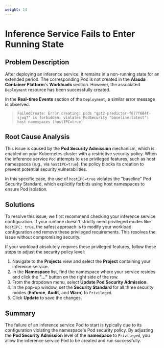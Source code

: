 ```yaml
---
weight: 14
---
```



# Inference Service Fails to Enter Running State

## Problem Description

After deploying an inference service, it remains in a non-running state for an extended period. The corresponding Pod is not created in the **Alauda Container Platform**'s **Workloads** section. However, the associated `Deployment` resource has been successfully created.

In the **Real-time Events** section of the `Deployment`, a similar error message is observed:

> `FailedCreate: Error creating: pods "gpt2-predictor-f677f684f-sjwq7" is forbidden: violates PodSecurity "baseline:latest": host namespaces (hostIPC=true)`

## Root Cause Analysis

This issue is caused by the **Pod Security Admission** mechanism, which is enabled on your Kubernetes cluster with a restrictive security policy. When the inference service `Pod` attempts to use privileged features, such as host namespaces (e.g., via `hostIPC=true`), the policy blocks its creation to prevent potential security vulnerabilities.

In this specific case, the use of `hostIPC=true` violates the "baseline" Pod Security Standard, which explicitly forbids using host namespaces to ensure Pod isolation.

## Solutions

To resolve this issue, we first recommend checking your inference service configuration. If your runtime doesn't strictly need privileged modes like `hostIPC: true`, the safest approach is to modify your workload configuration and remove these privileged requirements. This resolves the issue without compromising security.

If your workload absolutely requires these privileged features, follow these steps to adjust the security policy level:

1.  Navigate to the **Projects** view and select the **Project** containing your inference service.
2.  In the **Namespace** list, find the namespace where your service resides and click the **"..."** button on the right side of the row.
3.  From the dropdown menu, select **Update Pod Security Admission**.
4.  In the pop-up window, set the **Security Standard** for all three security modes (**Enforce**, **Audit**, and **Warn**) to `Privileged`.
5.  Click **Update** to save the changes.

## Summary

The failure of an inference service Pod to start is typically due to its configuration violating the namespace's Pod security policy. By adjusting the **Pod Security Admission** level of the **namespace** to `Privileged`, you allow the inference service Pod to be created and run successfully.